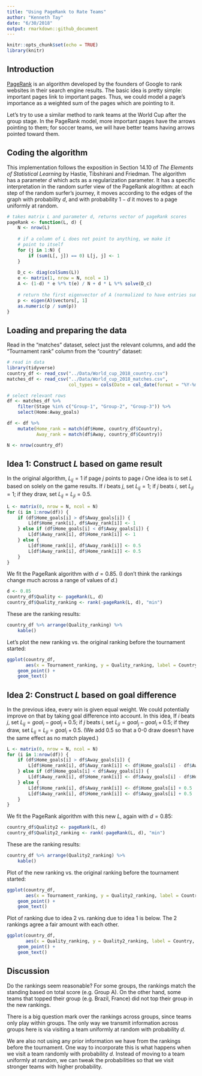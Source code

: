 ```yaml
---
title: "Using PageRank to Rate Teams"
author: "Kenneth Tay"
date: "6/30/2018"
output: rmarkdown::github_document
---
```


```r
knitr::opts_chunk$set(echo = TRUE)
library(knitr)
```

## Introduction  

[PageRank](https://en.wikipedia.org/wiki/PageRank) is an algorithm developed by the founders of Google to rank websites in their search engine results. The basic idea is pretty simple: important pages link to important pages. Thus, we could model a page's importance as a weighted sum of the pages which are pointing to it.  

Let's try to use a similar method to rank teams at the World Cup after the group stage. In the PageRank model, more important pages have the arrows pointing to them; for soccer teams, we will have better teams having arrows pointed toward them. 

## Coding the algorithm  

This implementation follows the exposition in Section 14.10 of *The Elements of Statistical Learning* by Hastie, Tibshirani and Friedman. The algorithm has a parameter $d$ which acts as a regularization parameter. It has a specific interpretation in the random surfer view of the PageRank alogrithm: at each step of the random surfer's journey, it moves according to the edges of the graph with probability $d$, and with probability $1-d$ it moves to a page uniformly at random.  
```r
# takes matrix L and parameter d, returns vector of pageRank scores
pageRank <- function(L, d) {
    N <- nrow(L)
    
    # if a column of L does not point to anything, we make it
    # point to itself
    for (j in 1:N) {
        if (sum(L[, j]) == 0) L[j, j] <- 1
    }
    
    D_c <- diag(colSums(L))
    e <- matrix(1, nrow = N, ncol = 1)
    A <- (1-d) * e %*% t(e) / N + d * L %*% solve(D_c)
    
    # return the first eigenvector of A (normalized to have entries sum to 1)
    p <- eigen(A)$vectors[, 1]
    as.numeric(p / sum(p))
}
```

## Loading and preparing the data  

Read in the "matches" dataset, select just the relevant columns, and add the "Tournament rank" column from the "country" dataset:  
```r
# read in data
library(tidyverse)
country_df <- read_csv("../Data/World_cup_2018_country.csv")
matches_df <- read_csv("../Data/World_cup_2018_matches.csv", 
                       col_types = cols(Date = col_date(format = "%Y-%m-%d")))

# select relevant rows
df <- matches_df %>%
    filter(Stage %in% c("Group-1", "Group-2", "Group-3")) %>%
    select(Home:Away_goals)

df <- df %>% 
    mutate(Home_rank = match(df$Home, country_df$Country), 
           Away_rank = match(df$Away, country_df$Country))

N <- nrow(country_df)
```

## Idea 1: Construct $L$ based on game result  

In the original algorithm, $L_{ij} = 1$ if page $j$ points to page $i$ One idea is to set $L$ based on solely on the game results. If $i$ beats $j$, set $L_{ij} = 1$; if $j$ beats $i$, set $L_{ji} = 1$; if they draw, set $L_{ij} = L_{ji} = 0.5$.  
```r
L <- matrix(0, nrow = N, ncol = N)
for (i in 1:nrow(df)) {
    if (df$Home_goals[i] > df$Away_goals[i]) {
        L[df$Home_rank[i], df$Away_rank[i]] <- 1
    } else if (df$Home_goals[i] < df$Away_goals[i]) {
        L[df$Away_rank[i], df$Home_rank[i]] <- 1
    } else {
        L[df$Home_rank[i], df$Away_rank[i]] <- 0.5
        L[df$Away_rank[i], df$Home_rank[i]] <- 0.5
    }
}
```

We fit the PageRank algorithm with $d = 0.85$. (I don't think the rankings change much across a range of values of $d$.)  
```r
d <- 0.85
country_df$Quality <- pageRank(L, d)
country_df$Quality_ranking <- rank(-pageRank(L, d), "min")
```

These are the ranking results:
```r
country_df %>% arrange(Quality_ranking) %>%
    kable()
```


Let's plot the new ranking vs. the original ranking before the tournament started:
```r
ggplot(country_df, 
       aes(x = Tournament_ranking, y = Quality_ranking, label = Country, col = Group)) +
    geom_point() +
    geom_text()
```

## Idea 2: Construct $L$ based on goal difference  

In the previous idea, every win is given equal weight. We could potentially improve on that by taking goal difference into account. In this idea, If $i$ beats $j$, set $L_{ij} = goal_i - goal_j + 0.5$; if $j$ beats $i$, set $L_{ji} = goal_j - goal_i + 0.5$; if they draw, set $L_{ij} = L_{ji} = goal_i + 0.5$. (We add $0.5$ so that a 0-0 draw doesn't have the same effect as no match played.)  
```r
L <- matrix(0, nrow = N, ncol = N)
for (i in 1:nrow(df)) {
    if (df$Home_goals[i] > df$Away_goals[i]) {
        L[df$Home_rank[i], df$Away_rank[i]] <- df$Home_goals[i] - df$Away_goals[i] + 0.5
    } else if (df$Home_goals[i] < df$Away_goals[i]) {
        L[df$Away_rank[i], df$Home_rank[i]] <- df$Away_goals[i] - df$Home_goals[i] + 0.5
    } else {
        L[df$Home_rank[i], df$Away_rank[i]] <- df$Home_goals[i] + 0.5
        L[df$Away_rank[i], df$Home_rank[i]] <- df$Away_goals[i] + 0.5
    }
}
```

We fit the PageRank algorithm with this new $L$, again with $d = 0.85$:  
```r
country_df$Quality2 <- pageRank(L, d)
country_df$Quality2_ranking <- rank(-pageRank(L, d), "min")
```

These are the ranking results:
```r
country_df %>% arrange(Quality2_ranking) %>%
    kable()
```

Plot of the new ranking vs. the original ranking before the tournament started:
```r
ggplot(country_df, 
       aes(x = Tournament_ranking, y = Quality2_ranking, label = Country, col = Group)) +
    geom_point() +
    geom_text()
```

Plot of ranking due to idea 2 vs. ranking due to idea 1 is below. The 2 rankings agree a fair amount with each other.  
```r
ggplot(country_df, 
       aes(x = Quality_ranking, y = Quality2_ranking, label = Country, col = Group)) +
    geom_point() +
    geom_text()
```

## Discussion  

Do the rankings seem reasonable? For some groups, the rankings match the standing based on total score (e.g. Group A). On the other hand, some teams that topped their group (e.g. Brazil, France) did not top their group in the new rankings.  

There is a big question mark over the rankings across groups, since teams only play within groups. The only way we transmit information across groups here is via visiting a team uniformly at random with probability $d$.  

We are also not using any prior information we have from the rankings before the tournament. One way to incorporate this is what happens when we visit a team randomly with probability $d$. Instead of moving to a team uniformly at random, we can tweak the probabilities so that we visit stronger teams with higher probability.  